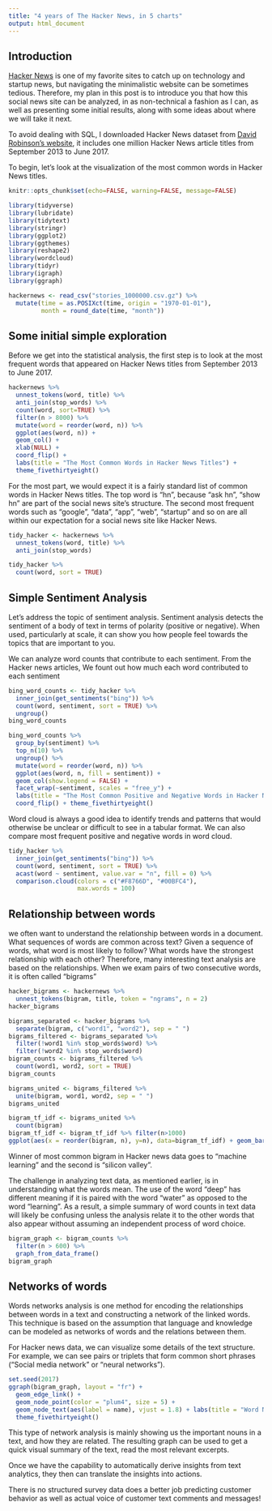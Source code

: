 ---
title: "4 years of The Hacker News, in 5 charts"
output: html_document
---

## Introduction 

[Hacker News](https://news.ycombinator.com/) is one of my favorite sites to catch up on technology and startup news, but navigating the minimalistic website can be sometimes tedious. Therefore, my plan in this post is to introduce you that how this social news site can be analyzed, in as non-technical a fashion as I can, as well as presenting some initial results, along with some ideas about where we will take it next. 

To avoid dealing with SQL, I downloaded Hacker News dataset from [David Robinson's website](http://varianceexplained.org/), it includes one million Hacker News article titles from September 2013 to June 2017. 

To begin, let's look at the visualization of the most common words in Hacker News titles. 

```{r global_options, include=FALSE}
knitr::opts_chunk$set(echo=FALSE, warning=FALSE, message=FALSE)
```

```{r}
library(tidyverse)
library(lubridate)
library(tidytext)
library(stringr)
library(ggplot2)
library(ggthemes)
library(reshape2)
library(wordcloud)
library(tidyr)
library(igraph)
library(ggraph)
```

```{r}
hackernews <- read_csv("stories_1000000.csv.gz") %>%
  mutate(time = as.POSIXct(time, origin = "1970-01-01"),
         month = round_date(time, "month"))
```

## Some initial simple exploration

Before we get into the statistical analysis, the first step is to look at the most frequent words that appeared on Hacker News titles from September 2013 to June 2017. 

```{r}
hackernews %>% 
  unnest_tokens(word, title) %>% 
  anti_join(stop_words) %>% 
  count(word, sort=TRUE) %>% 
  filter(n > 8000) %>% 
  mutate(word = reorder(word, n)) %>% 
  ggplot(aes(word, n)) +
  geom_col() +
  xlab(NULL) +
  coord_flip() + 
  labs(title = "The Most Common Words in Hacker News Titles") +
  theme_fivethirtyeight()
```

For the most part, we would expect it is a fairly standard list of common words in Hacker News titles. The top word is "hn", because "ask hn", "show hn" are part of the social news site's structure. The second most frequent words such as "google", "data", "app", "web", "startup" and so on are all within our expectation for a social news site like Hacker News. 

```{r}
tidy_hacker <- hackernews %>%
  unnest_tokens(word, title) %>%
  anti_join(stop_words)
```

```{r}
tidy_hacker %>%
  count(word, sort = TRUE)
```

## Simple Sentiment Analysis

Let's address the topic of sentiment analysis. Sentiment analysis detects the sentiment of a body of text in terms of polarity (positive or negative). When used, particularly at scale, it can show you how people feel towards the topics that are important to you.

We can analyze word counts that contribute to each sentiment. From the Hacker news articles, We fount out how much each word contributed to each sentiment

```{r}
bing_word_counts <- tidy_hacker %>%
  inner_join(get_sentiments("bing")) %>%
  count(word, sentiment, sort = TRUE) %>%
  ungroup()
bing_word_counts
```

```{r}
bing_word_counts %>%
  group_by(sentiment) %>%
  top_n(10) %>%
  ungroup() %>%
  mutate(word = reorder(word, n)) %>%
  ggplot(aes(word, n, fill = sentiment)) +
  geom_col(show.legend = FALSE) +
  facet_wrap(~sentiment, scales = "free_y") +
  labs(title = "The Most Common Positive and Negative Words in Hacker News Titles", y = "Words Contribute to sentiment", x = NULL) +
  coord_flip() + theme_fivethirtyeight()
``` 

Word cloud is always a good idea to identify trends and patterns that would otherwise be unclear or difficult to see in a tabular format. We can also compare most frequent positive and negative words in word cloud.

```{r}
tidy_hacker %>%
  inner_join(get_sentiments("bing")) %>%
  count(word, sentiment, sort = TRUE) %>%
  acast(word ~ sentiment, value.var = "n", fill = 0) %>%
  comparison.cloud(colors = c("#F8766D", "#00BFC4"),
                   max.words = 100)
```

## Relationship between words

we often want to understand the relationship between words in a document. What sequences of words are common across text? Given a sequence of words, what word is most likely to follow? What words have the strongest relationship with each other? Therefore, many interesting text analysis are based on the relationships. When we exam pairs of two consecutive words, it is often called "bigrams"

```{r}
hacker_bigrams <- hackernews %>%
  unnest_tokens(bigram, title, token = "ngrams", n = 2)
hacker_bigrams
```

```{r}
bigrams_separated <- hacker_bigrams %>%
  separate(bigram, c("word1", "word2"), sep = " ")
bigrams_filtered <- bigrams_separated %>%
  filter(!word1 %in% stop_words$word) %>%
  filter(!word2 %in% stop_words$word)
bigram_counts <- bigrams_filtered %>% 
  count(word1, word2, sort = TRUE)
bigram_counts
```

```{r}
bigrams_united <- bigrams_filtered %>%
  unite(bigram, word1, word2, sep = " ")
bigrams_united
```

```{r}
bigram_tf_idf <- bigrams_united %>%
  count(bigram)
bigram_tf_idf <- bigram_tf_idf %>% filter(n>1000)
ggplot(aes(x = reorder(bigram, n), y=n), data=bigram_tf_idf) + geom_bar(stat = 'identity') + labs(title = "The Most Common Bigrams in Hacker News") + coord_flip() + theme_fivethirtyeight()
```

Winner of most common bigram in Hacker news data goes to "machine learning" and the second is "silicon valley".

The challenge in analyzing text data, as mentioned earlier, is in understanding what the words mean. The use of the word "deep" has different meaning if it is paired with the word "water" as opposed to the word "learning". As a result, a simple summary of word counts in text data will likely be confusing unless the analysis relate it to the other words that also appear without assuming an independent process of word choice. 

```{r}
bigram_graph <- bigram_counts %>%
  filter(n > 600) %>%
  graph_from_data_frame()
bigram_graph
```

## Networks of words

Words networks analysis is one method for encoding the relationships between words in a text and constructing a network of the linked words. This technique is based on the assumption that language and knowledge can be modeled as networks of words and the relations between them.

For Hacker news data, we can visualize some details of the text structure. For example, we can see pairs or triplets that form common short phrases ("Social media network" or "neural networks").

```{r}
set.seed(2017)
ggraph(bigram_graph, layout = "fr") +
  geom_edge_link() +
  geom_node_point(color = "plum4", size = 5) +
  geom_node_text(aes(label = name), vjust = 1.8) + labs(title = "Word Network in Hacker News Dataset Titles") + 
  theme_fivethirtyeight()
```

This type of network analysis is mainly showing us the important nouns in a text, and how they are related. The resulting graph can be used to get a quick visual summary of the text, read the most relevant excerpts. 

Once we have the capability to automatically derive insights from text analytics, they then can translate the insights into actions. 

There is no structured survey data does a better job predicting customer behavior as well as actual voice of customer text comments and messages!
